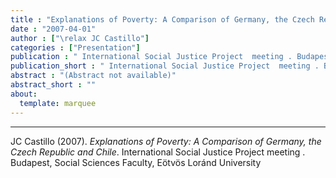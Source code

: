 ```yaml
---
title : "Explanations of Poverty: A Comparison of Germany, the Czech Republic and Chile"
date : "2007-04-01"
author : ["\relax JC Castillo"]
categories : ["Presentation"]
publication : " International Social Justice Project  meeting . Budapest, Social Sciences Faculty, Eötvös Loránd University"
publication_short : " International Social Justice Project  meeting . Budapest, Social Sciences Faculty, Eötvös Loránd University"
abstract : "(Abstract not available)"
abstract_short : ""
about:
  template: marquee
---
```

---


::: {.callout-note title="How to cite this work"}

\relax JC Castillo (2007). *Explanations of Poverty: A Comparison of Germany, the Czech Republic and Chile*.  International Social Justice Project  meeting . Budapest, Social Sciences Faculty, Eötvös Loránd University

:::

